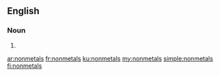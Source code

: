 ==English==

===Noun===
{{head|en|plural}}

# {{plural of|nonmetal|lang=en}}

[[ar:nonmetals]]
[[fr:nonmetals]]
[[ku:nonmetals]]
[[my:nonmetals]]
[[simple:nonmetals]]
[[fi:nonmetals]]